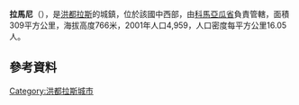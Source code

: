 '''拉馬尼'''（{{lang-es|Lamaní}}），是[[洪都拉斯|洪都拉斯]]的城鎮，位於該國中西部，由[[科馬亞瓜省|科馬亞瓜省]]負責管轄，面積309平方公里，海拔高度766米，2001年人口4,959，人口密度每平方公里16.05人。

==參考資料==
{{coord|14|12|N|87|37|W|display=title|region:HN_type:city_source:GNS-enwiki}}

{{Honduras-geo-stub}}
[[Category:洪都拉斯城市|Category:洪都拉斯城市]]